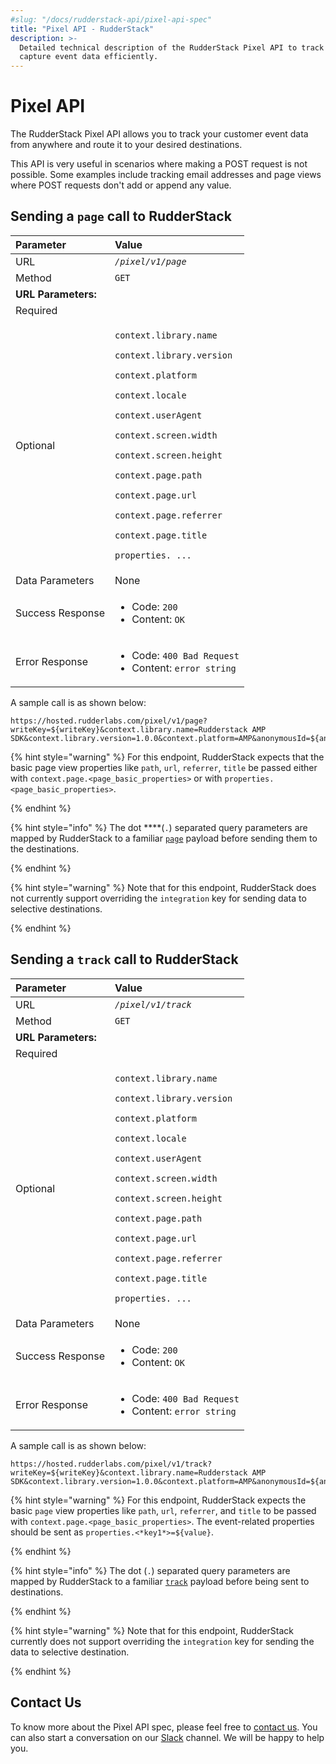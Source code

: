 ```yaml
---
#slug: "/docs/rudderstack-api/pixel-api-spec"
title: "Pixel API - RudderStack"
description: >-
  Detailed technical description of the RudderStack Pixel API to track and
  capture event data efficiently.
---
```


# Pixel API

The RudderStack Pixel API allows you to track your customer event data from anywhere and route it to your desired destinations.

This API is very useful in scenarios where making a POST request is not possible. Some examples include tracking email addresses and page views where POST requests don't add or append any value.

## Sending a `page` call to RudderStack

<table>
  <thead>
    <tr>
      <th style="text-align:left">Parameter</th>
      <th style="text-align:left">Value</th>
    </tr>
  </thead>
  <tbody>
    <tr>
      <td style="text-align:left">URL</td>
      <td style="text-align:left">
        <em>
          <code>/pixel/v1/page</code>
        </em>
      </td>
    </tr>
    <tr>
      <td style="text-align:left">Method</td>
      <td style="text-align:left">
        <code>GET</code>
      </td>
    </tr>
    <tr>
      <td style="text-align:left">
        <b>URL Parameters:</b>
      </td>
      <td style="text-align:left"></td>
    </tr>
    <tr>
      <td style="text-align:left">Required</td>
      <td style="text-align:left">
        <p></p>
        <p dangerouslySetInnerHTML={{ __html: "writeKey=${writeKey}" }}></p>
        <p
          dangerouslySetInnerHTML={{ __html: "anonymousId=${anonymousId}" }}
        ></p>
      </td>
    </tr>
    <tr>
      <td style="text-align:left">Optional</td>
      <td style="text-align:left">
        <p></p>
        <p dangerouslySetInnerHTML={{ __html: "userId=${userId}" }}></p>
        <p dangerouslySetInnerHTML={{ __html: "name=${page_name}" }}></p>
        <p>
          <code>context.library.name</code>
        </p>
        <p>
          <code>context.library.version</code>
        </p>
        <p>
          <code>context.platform</code>
        </p>
        <p>
          <code>context.locale</code>
        </p>
        <p>
          <code>context.userAgent</code>
        </p>
        <p>
          <code>context.screen.width</code>
        </p>
        <p>
          <code>context.screen.height</code>
        </p>
        <p>
          <code>context.page.path</code>
        </p>
        <p>
          <code>context.page.url</code>
        </p>
        <p>
          <code>context.page.referrer</code>
        </p>
        <p>
          <code>context.page.title</code>
        </p>
        <p>
          <code
            dangerouslySetInnerHTML={{
              __html: "properties.&lt;*key1*&gt;=${value}",
            }}
          ></code>
        </p>
        <p>
          <code
            dangerouslySetInnerHTML={{
              __html: "properties.&lt;*key2*&gt;=${value}",
            }}
          ></code>
        </p>
        <p>
          <code>properties. ...</code>
        </p>
      </td>
    </tr>
    <tr>
      <td style="text-align:left">Data Parameters</td>
      <td style="text-align:left">None</td>
    </tr>
    <tr>
      <td style="text-align:left">Success Response</td>
      <td style="text-align:left">
        <ul>
          <li>
            Code: <code>200</code>
          </li>
          <li>
            Content: <code>OK</code>
          </li>
        </ul>
      </td>
    </tr>
    <tr>
      <td style="text-align:left">Error Response</td>
      <td style="text-align:left">
        <ul>
          <li>
            Code: <code>400 Bad Request</code>
          </li>
          <li>
            Content: <code>error string</code>
          </li>
        </ul>
      </td>
    </tr>
  </tbody>
</table>

A sample call is as shown below:

```text
https://hosted.rudderlabs.com/pixel/v1/page?writeKey=${writeKey}&context.library.name=Rudderstack AMP SDK&context.library.version=1.0.0&context.platform=AMP&anonymousId=${anonymousId}&context.locale=${browserLanguage}&context.userAgent=${userAgent}&context.page.path=${canonicalPath}&context.page.url=${canonicalUrl}&context.page.referrer=${documentReferrer}&context.page.title=${title}&context.screen.width=${screenWidth}&context.screen.height=${screenHeight}&properties.path=${canonicalPath}&properties.url=${canonicalUrl}&properties.referrer=${documentReferrer}&properties.title=${title}&name=${pageName}
```

{% hint style="warning" %}
For this endpoint, RudderStack expects that the basic page view properties like `path`, `url`, `referrer`, `title` be passed either with `context.page.<page_basic_properties>` or with `properties.<page_basic_properties>`.

{% endhint %}

{% hint style="info" %}
The dot \*\*\*\*\(`.`\) separated query parameters are mapped by RudderStack to a familiar [`page`](https://docs.rudderstack.com/rudderstack-api-spec/http-api-specification#8-1-page-payload) payload before sending them to the destinations.

{% endhint %}

{% hint style="warning" %}
Note that for this endpoint, RudderStack does not currently support overriding the `integration` key for sending data to selective destinations.

{% endhint %}

## Sending a `track` call to RudderStack

<table>
  <thead>
    <tr>
      <th style="text-align:left">Parameter</th>
      <th style="text-align:left">Value</th>
    </tr>
  </thead>
  <tbody>
    <tr>
      <td style="text-align:left">URL</td>
      <td style="text-align:left">
        <em>
          <code>/pixel/v1/track</code>
        </em>
      </td>
    </tr>
    <tr>
      <td style="text-align:left">Method</td>
      <td style="text-align:left">
        <code>GET</code>
      </td>
    </tr>
    <tr>
      <td style="text-align:left">
        <b>URL Parameters:</b>
      </td>
      <td style="text-align:left"></td>
    </tr>
    <tr>
      <td style="text-align:left">Required</td>
      <td style="text-align:left">
        <p></p>
        <p dangerouslySetInnerHTML={{ __html: "writeKey=${writeKey}" }}></p>
        <p
          dangerouslySetInnerHTML={{ __html: "anonymousId=${anonymousId}" }}
        ></p>
        <p dangerouslySetInnerHTML={{ __html: "event=${event_name}" }}></p>
      </td>
    </tr>
    <tr>
      <td style="text-align:left">Optional</td>
      <td style="text-align:left">
        <p dangerouslySetInnerHTML={{ __html: "userId=${userId}" }}></p>
        <p>
          <code>context.library.name</code>
        </p>
        <p>
          <code>context.library.version</code>
        </p>
        <p>
          <code>context.platform</code>
        </p>
        <p>
          <code>context.locale</code>
        </p>
        <p>
          <code>context.userAgent</code>
        </p>
        <p>
          <code>context.screen.width</code>
        </p>
        <p>
          <code>context.screen.height</code>
        </p>
        <p>
          <code>context.page.path</code>
        </p>
        <p>
          <code>context.page.url</code>
        </p>
        <p>
          <code>context.page.referrer</code>
        </p>
        <p>
          <code>context.page.title</code>
        </p>
        <p>
          <code
            dangerouslySetInnerHTML={{
              __html: "properties.&lt;*key1*&gt;=${value}",
            }}
          ></code>
        </p>
        <p>
          <code
            dangerouslySetInnerHTML={{
              __html: "properties.&lt;*key2*&gt;=${value}",
            }}
          ></code>
        </p>
        <p>
          <code>properties. ...</code>
        </p>
      </td>
    </tr>
    <tr>
      <td style="text-align:left">Data Parameters</td>
      <td style="text-align:left">None</td>
    </tr>
    <tr>
      <td style="text-align:left">Success Response</td>
      <td style="text-align:left">
        <ul>
          <li>
            Code: <code>200</code>
          </li>
          <li>
            Content: <code>OK</code>
          </li>
        </ul>
      </td>
    </tr>
    <tr>
      <td style="text-align:left">Error Response</td>
      <td style="text-align:left">
        <ul>
          <li>
            Code: <code>400 Bad Request</code>
          </li>
          <li>
            Content: <code>error string</code>
          </li>
        </ul>
      </td>
    </tr>
  </tbody>
</table>

A sample call is as shown below:

```text
https://hosted.rudderlabs.com/pixel/v1/track?writeKey=${writeKey}&context.library.name=Rudderstack AMP SDK&context.library.version=1.0.0&context.platform=AMP&anonymousId=${anonymousId}&context.locale=${browserLanguage}&context.userAgent=${userAgent}&context.page.path=${canonicalPath}&context.page.url=${canonicalUrl}&context.page.referrer=${documentReferrer}&context.page.title=${title}&context.screen.width=${screenWidth}&context.screen.height=${screenHeight}&event=${eventName}&properties.key1=value1&properties.key2=value2
```

{% hint style="warning" %}
For this endpoint, RudderStack expects the basic `page` view properties like `path`, `url`, `referrer`, and `title` to be passed with `context.page.<page_basic_properties>`. The event-related properties should be sent as `properties.<*key1*>=${value}`.

{% endhint %}

{% hint style="info" %}
The dot \(`.`\) separated query parameters are mapped by RudderStack to a familiar [`track`](https://docs.rudderstack.com/rudderstack-api-spec/http-api-specification#7-2-track-usage) payload before being sent to destinations.

{% endhint %}

{% hint style="warning" %}
Note that for this endpoint, RudderStack currently does not support overriding the `integration` key for sending the data to selective destination.

{% endhint %}

## Contact Us

To know more about the Pixel API spec, please feel free to [contact us](mailto:%20docs@rudderstack.com). You can also start a conversation on our [Slack](https://resources.rudderstack.com/join-rudderstack-slack) channel. We will be happy to help you.
